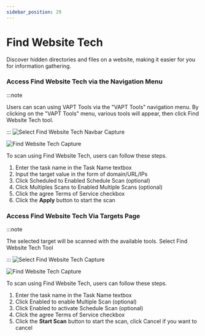 ```yaml
---
sidebar_position: 29
---
```


# Find Website Tech
Discover hidden directories and files on a website, making it easier for you for information gathering.

### Access Find Website Tech via the Navigation Menu
:::note

Users can scan using VAPT Tools via the "VAPT Tools" navigation menu. By clicking on the "VAPT Tools" menu, various tools will appear, then click Find Website Tech tool.

:::
![Select Find Website Tech Navbar Capture](/img/capture/vapt_navbar/Select-find-website-tech-navbar.png)

![Find Website Tech Capture](/img/capture/vapt_navbar/find-website-Tech.png)

To scan using Find Website Tech, users can follow these steps.
1. Enter the task name in the Task Name textbox 
2. Input the target value in the form of domain/URL/IPs 
3. Click Scheduled to Enabled Schedule Scan (optional)
4. Click Multiples Scans to Enabled Multiple Scans (optional)
5. Click the agree Terms of Service checkbox 
6. Click the **Apply** button to start the scan

### Access Find Website Tech Via Targets Page
:::note

The selected target will be scanned with the available tools. Select Find Website Tech Tool

:::
![Select Find Website Tech Capture](/img/capture/vapt_target/Select-find-website-Tech.png)

![Find Website Tech Capture](/img/capture/vapt_target/find-website-Tech.png)

To scan using Find Website Tech, users can follow these steps.
1. Enter the task name in the Task Name textbox 
2. Click Enabled to enable Multiple Scan (optional)
3. Click Enabled to activate Schedule Scan (optional)
4. Click the agree Terms of Service checkbox 
5. Click the **Start Scan** button to start the scan, click Cancel if you want to cancel